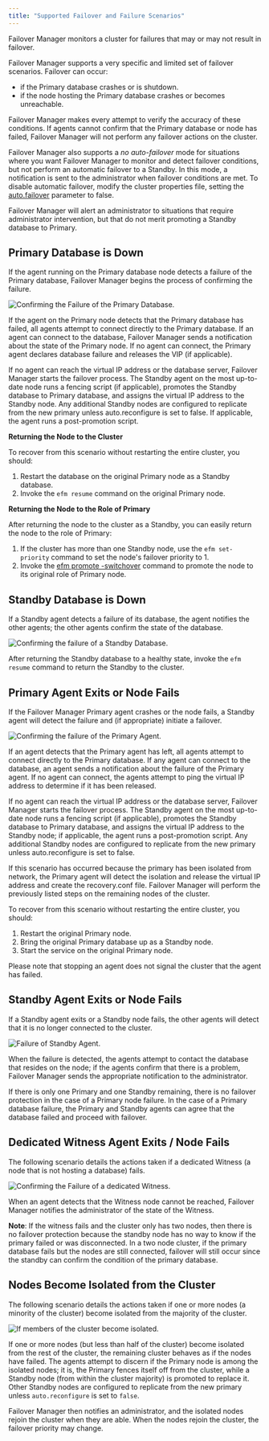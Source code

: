 ```yaml
---
title: "Supported Failover and Failure Scenarios"
---
```


<div id="supported_scenarios" class="registered_link"></div>

Failover Manager monitors a cluster for failures that may or may not result in failover.

Failover Manager supports a very specific and limited set of failover scenarios. Failover can occur:

-   if the Primary database crashes or is shutdown.
-   if the node hosting the Primary database crashes or becomes unreachable.

Failover Manager makes every attempt to verify the accuracy of these conditions. If agents cannot confirm that the Primary database or node has failed, Failover Manager will not perform any failover actions on the cluster.

Failover Manager also supports a *no* *auto*-*failover* mode for situations where you want Failover Manager to monitor and detect failover conditions, but not perform an automatic failover to a Standby. In this mode, a notification is sent to the administrator when failover conditions are met. To disable automatic failover, modify the cluster properties file, setting the [auto.failover](../04_configuring_efm/01_cluster_properties/#auto_failover) parameter to false.

Failover Manager will alert an administrator to situations that require administrator intervention, but that do not merit promoting a Standby database to Primary.

<div id="primary_db_down" class="registered_link"></div>

## Primary Database is Down

If the agent running on the Primary database node detects a failure of the Primary database, Failover Manager begins the process of confirming the failure.

![Confirming the Failure of the Primary Database.](images/supported_scenarios_master_db_down.png)

If the agent on the Primary node detects that the Primary database has failed, all agents attempt to connect directly to the Primary database. If an agent can connect to the database, Failover Manager sends a notification about the state of the Primary node. If no agent can connect, the Primary agent declares database failure and releases the VIP (if applicable).

If no agent can reach the virtual IP address or the database server, Failover Manager starts the failover process. The Standby agent on the most up-to-date node runs a fencing script (if applicable), promotes the Standby database to Primary database, and assigns the virtual IP address to the Standby node. Any additional Standby nodes are configured to replicate from the new primary unless auto.reconfigure is set to false. If applicable, the agent runs a post-promotion script.

**Returning the Node to the Cluster**

To recover from this scenario without restarting the entire cluster, you should:

1.  Restart the database on the original Primary node as a Standby database.
2.  Invoke the `efm resume` command on the original Primary node.

**Returning the Node to the Role of Primary**

After returning the node to the cluster as a Standby, you can easily return the node to the role of Primary:

1.  If the cluster has more than one Standby node, use the `efm set-priority` command to set the node's failover priority to 1.
2.  Invoke the [efm promote -switchover](../07_using_efm_utility/#efm_promote) command to promote the node to its original role of Primary node.

<div id="standby_down" class="registered_link"></div>

## Standby Database is Down

If a Standby agent detects a failure of its database, the agent notifies the other agents; the other agents confirm the state of the database.

![Confirming the failure of a Standby Database.](images/supported_scenarios_standby_db_down.png)

After returning the Standby database to a healthy state, invoke the `efm resume` command to return the Standby to the cluster.

<div id="primary_agent_exits" class="registered_link"></div>

## Primary Agent Exits or Node Fails

If the Failover Manager Primary agent crashes or the node fails, a Standby agent will detect the failure and (if appropriate) initiate a failover.

![Confirming the failure of the Primary Agent.](images/supported_scenarios_master_agent_exits.png)

If an agent detects that the Primary agent has left, all agents attempt to connect directly to the Primary database. If any agent can connect to the database, an agent sends a notification about the failure of the Primary agent. If no agent can connect, the agents attempt to ping the virtual IP address to determine if it has been released.

If no agent can reach the virtual IP address or the database server, Failover Manager starts the failover process. The Standby agent on the most up-to-date node runs a fencing script (if applicable), promotes the Standby database to Primary database, and assigns the virtual IP address to the Standby node; if applicable, the agent runs a post-promotion script. Any additional Standby nodes are configured to replicate from the new primary unless auto.reconfigure is set to false.

If this scenario has occurred because the primary has been isolated from network, the Primary agent will detect the isolation and release the virtual IP address and create the recovery.conf file. Failover Manager will perform the previously listed steps on the remaining nodes of the cluster.

To recover from this scenario without restarting the entire cluster, you should:

1.  Restart the original Primary node.
2.  Bring the original Primary database up as a Standby node.
3.  Start the service on the original Primary node.

Please note that stopping an agent does not signal the cluster that the agent has failed.

<div id="standby_exits" class="registered_link"></div>

## Standby Agent Exits or Node Fails

If a Standby agent exits or a Standby node fails, the other agents will detect that it is no longer connected to the cluster.

![Failure of Standby Agent.](images/supported_scenarios_standby_agent_exits.png)

When the failure is detected, the agents attempt to contact the database that resides on the node; if the agents confirm that there is a problem, Failover Manager sends the appropriate notification to the administrator.

If there is only one Primary and one Standby remaining, there is no failover protection in the case of a Primary node failure. In the case of a Primary database failure, the Primary and Standby agents can agree that the database failed and proceed with failover.

<div id="dedicated_witness_agent" class="registered_link"></div>

## Dedicated Witness Agent Exits / Node Fails

The following scenario details the actions taken if a dedicated Witness (a node that is not hosting a database) fails.

![Confirming the Failure of a dedicated Witness.](images/supported_scenarios_witness_agent_exits.png)

When an agent detects that the Witness node cannot be reached, Failover Manager notifies the administrator of the state of the Witness.

**Note**: If the witness fails and the cluster only has two nodes, then there is no failover protection because the standby node has no way to know if the primary failed or was disconnected. In a two node cluster, if the primary database fails but the nodes are still connected, failover will still occur since the standby can confirm the condition of the primary database.

<div id="node_isolated" class="registered_link"></div>

## Nodes Become Isolated from the Cluster

The following scenario details the actions taken if one or more nodes (a minority of the cluster) become isolated from the majority of the cluster.

![If members of the cluster become isolated.](images/supported_scenarios_node_becomes_isolated.png)

If one or more nodes (but less than half of the cluster) become isolated from the rest of the cluster, the remaining cluster behaves as if the nodes have failed. The agents attempt to discern if the Primary node is among the isolated nodes; it is, the Primary fences itself off from the cluster, while a Standby node (from within the cluster majority) is promoted to replace it. Other Standby nodes are configured to replicate from the new primary unless `auto.reconfigure` is set to `false`.

Failover Manager then notifies an administrator, and the isolated nodes rejoin the cluster when they are able. When the nodes rejoin the cluster, the failover priority may change.
